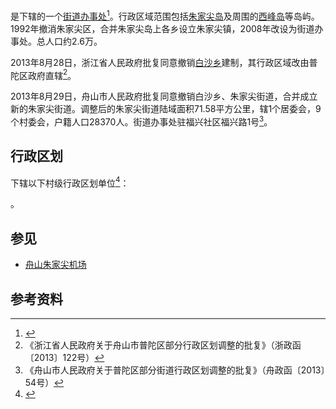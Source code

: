 {{中国乡级行政区
|景观照片文件名 = Zhujiajian Island 21.jpg
|景观照片描述 = 朱家尖南沙
|33/09/03/004/000}}

'''{{PAGENAMEBASE}}'''是{{PRC admin/fullname|33/09/03/004/000|3}}下辖的一个[[街道办事处|街道办事处]]<ref>{{PRC admin/ref sgc|{{PRC admin/parent|33/09/03/004/000}}}}</ref>。行政区域范围包括[[朱家尖岛|朱家尖岛]]及周围的[[西峰岛|西峰岛]]等岛屿。1992年撤消朱家尖区，合并朱家尖岛上各乡设立朱家尖镇，2008年改设为街道办事处。总人口约2.6万。

2013年8月28日，浙江省人民政府批复同意撤销[[白沙乡_(舟山市)|白沙乡]]建制，其行政区域改由普陀区政府直辖<ref>《浙江省人民政府关于舟山市普陀区部分行政区划调整的批复》（浙政函〔2013〕122号）</ref>。

2013年8月29日，舟山市人民政府批复同意撤销白沙乡、朱家尖街道，合并成立新的朱家尖街道。调整后的朱家尖街道陆域面积71.58平方公里，辖1个居委会，9个村委会，户籍人口28370人。街道办事处驻福兴社区福兴路1号<ref>《舟山市人民政府关于普陀区部分街道行政区划调整的批复》（舟政函〔2013〕54号）</ref>。

== 行政区划 ==
{{PAGENAMEBASE}}下辖以下村级行政区划单位<ref>{{PRC admin/ref sgc|33/09/03/004/000}}</ref>：

{{PRC admin/children|33/09/03/004/000}}。

== 参见 ==
*[[舟山朱家尖机场|舟山朱家尖机场]]

== 参考资料 ==
{{reflist}}

{{浙江行政区划小作品}}
{{PRC admin/navcat|33/09/03/004/000}}